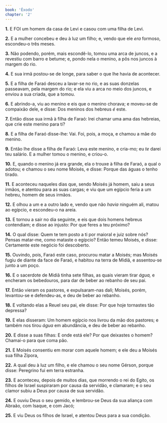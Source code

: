 ```yaml
---
book: 'Êxodo'
chapter: '2'
---
```


**1.** E FOI um homem da casa de Levi e casou com uma filha de Levi.

**2.** E a mulher concebeu e deu à luz um filho; e, vendo que ele *era* formoso, escondeu-o três meses.

**3.** Não podendo, porém, mais escondê-lo, tomou uma arca de juncos, e a revestiu com barro e betume; e, pondo nela o menino, a pôs nos juncos à margem do rio.

**4.** E sua irmã postou-se de longe, para saber o que lhe havia de acontecer.

**5.** E a filha de Faraó desceu a lavar-se no rio, e as suas donzelas passeavam, pela margem do rio; e ela viu a arca no meio dos juncos, e enviou a sua criada, que a tomou.

**6.** E abrindo-a, viu ao menino e eis que o menino chorava; e moveu-se de compaixão dele, e disse: Dos meninos dos hebreus *é* este.

**7.** Então disse sua irmã à filha de Faraó: Irei chamar uma ama das hebreias, que crie este menino para ti?

**8.** E a filha de Faraó disse-lhe: Vai. Foi, pois, a moça, e chamou a mãe do menino.

**9.** Então lhe disse a filha de Faraó: Leva este menino, e cria-mo; eu *te* darei teu salário. E a mulher tomou o menino, e criou-o.

**10.** E, quando o menino já era grande, ela o trouxe à filha de Faraó, a qual o adotou; e chamou o seu nome Moisés, e disse: Porque das águas o tenho tirado.

**11.** E aconteceu naqueles dias que, sendo Moisés já homem, saiu a seus irmãos, e atentou para as suas cargas; e viu que um egípcio feria a um hebreu, homem de seus irmãos.

**12.** E olhou a um e a outro lado e, vendo que não *havia* ninguém ali, matou ao egípcio, e escondeu-o na areia.

**13.** E tornou a sair no dia seguinte, e eis que dois homens hebreus contendiam; e disse ao injusto: Por que feres a teu próximo?

**14.** O qual disse: Quem te tem posto a ti por maioral e juiz sobre nós? Pensas matar-me, como mataste o egípcio? Então temeu Moisés, e disse: Certamente este negócio foi descoberto.

**15.** Ouvindo, pois, Faraó este caso, procurou matar a Moisés; mas Moisés fugiu de diante da face de Faraó, e habitou na terra de Midiã, e assentou-se junto a um poço.

**16.** E o sacerdote de Midiã tinha sete filhas, as quais vieram tirar *água,* e encheram os bebedouros, para dar de beber ao rebanho de seu pai.

**17.** Então vieram os pastores, e expulsaram-nas dali; Moisés, porém, levantou-se e defendeu-as, e deu de beber ao rebanho.

**18.** E voltando elas a Reuel seu pai, ele disse: Por que hoje tornastes tão depressa?

**19.** E elas disseram: Um homem egípcio nos livrou da mão dos pastores; e também nos tirou *água* em abundância, e deu de beber ao rebanho.

**20.** E disse a suas filhas: E onde está ele? Por que deixastes o homem? Chamai-o para que coma pão.

**21.** E Moisés consentiu em morar com aquele homem; e ele deu a Moisés sua filha Zípora,

**22.** A qual deu à luz um filho, e ele chamou o seu nome Gérson, porque disse: Peregrino fui em terra estranha.

**23.** E aconteceu, depois de muitos dias, que morrendo o rei do Egito, os filhos de Israel suspiraram por causa da servidão, e clamaram; e o seu clamor subiu a Deus por causa de sua servidão.

**24.** E ouviu Deus o seu gemido, e lembrou-se Deus da sua aliança com Abraão, com Isaque, e com Jacó;

**25.** E viu Deus os filhos de Israel, e atentou Deus para a sua condição.
